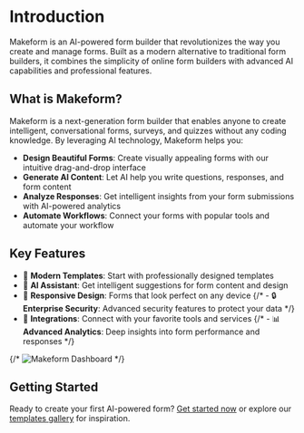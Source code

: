 # Introduction

Makeform is an AI-powered form builder that revolutionizes the way you create and manage forms. Built as a modern alternative to traditional form builders, it combines the simplicity of online form builders with advanced AI capabilities and professional features.

## What is Makeform?

Makeform is a next-generation form builder that enables anyone to create intelligent, conversational forms, surveys, and quizzes without any coding knowledge. By leveraging AI technology, Makeform helps you:

- **Design Beautiful Forms**: Create visually appealing forms with our intuitive drag-and-drop interface
- **Generate AI Content**: Let AI help you write questions, responses, and form content
- **Analyze Responses**: Get intelligent insights from your form submissions with AI-powered analytics
- **Automate Workflows**: Connect your forms with popular tools and automate your workflow

## Key Features

- 🎨 **Modern Templates**: Start with professionally designed templates
- 🤖 **AI Assistant**: Get intelligent suggestions for form content and design
- 📱 **Responsive Design**: Forms that look perfect on any device
{/* - 🔒 **Enterprise Security**: Advanced security features to protect your data */}
- 🔄 **Integrations**: Connect with your favorite tools and services
{/* - 📊 **Advanced Analytics**: Deep insights into form performance and responses */}

{/* ![Makeform Dashboard](/images/makeform-dashboard.png) */}

## Getting Started

Ready to create your first AI-powered form? [Get started now](/help/getting-started) or explore our [templates gallery](/templates) for inspiration.
